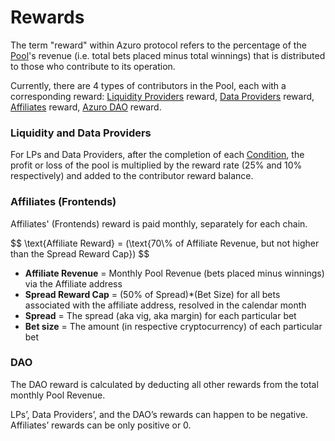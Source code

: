
# Rewards


The term "reward" within Azuro protocol refers to the percentage of the [Pool](/concepts/protocol/pools)'s revenue (i.e. total bets placed minus total winnings) that is distributed to those who contribute to its operation.

Currently, there are 4 types of contributors in the Pool, each with a corresponding reward: [Liquidity Providers](/contracts/lp) reward, [Data Providers](/concepts/basic/data-providers) reward, [Affiliates](/concepts/basic/affiliates) reward, [Azuro DAO](/concepts/azuro-dao/overview) reward.

### Liquidity and Data Providers

For LPs and Data Providers, after the completion of each [Condition](/concepts/protocol/conditions), the profit or loss of the pool is multiplied by the reward rate (25% and 10% respectively) and added to the contributor reward balance.

### Affiliates (Frontends)

Affiliates' (Frontends) reward is paid monthly, separately for each chain.

<Formula>
$$
\text{Affiliate Reward} = (\text{70\% of Affiliate Revenue, but not higher than the Spread Reward Cap})
$$
</Formula>

- **Affiliate Revenue** = Monthly Pool Revenue (bets placed minus winnings) via the Affiliate address
- **Spread Reward Cap** = (50% of Spread)*(Bet Size) for all bets associated with the affiliate address, resolved in the calendar month
- **Spread** = The spread (aka vig, aka margin) for each particular bet
- **Bet size** = The amount (in respective cryptocurrency) of each particular bet


### DAO

The DAO reward is calculated by deducting all other rewards from the total monthly Pool Revenue.

<Callout type="info">
LPs’, Data Providers’, and the DAO’s rewards can happen to be negative. 
Affiliates’ rewards can be only positive or 0.
</Callout>